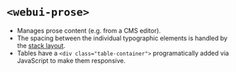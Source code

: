 
<Meta of={WebUIProse} />

# `<webui-prose>`
- Manages prose content (e.g. from a CMS editor).
- The spacing between the individual typographic elements is handled by the [stack layout](/docs/layout-stack--docs).
- Tables have a `<div class="table-container">` programatically added via JavaScript to make them responsive.

<Canvas of={WebUIProse.WebUIProse} />
